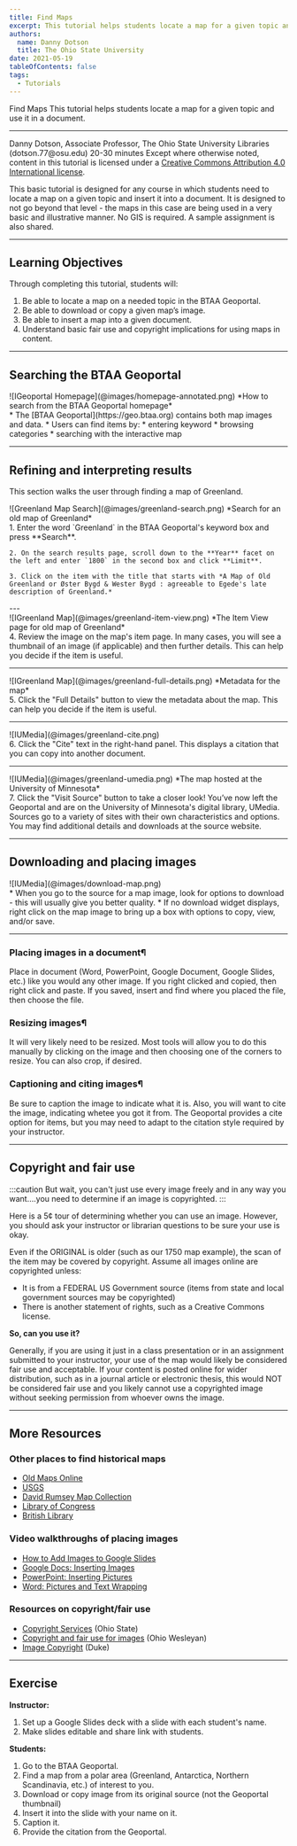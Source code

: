 ```yaml
---
title: Find Maps
excerpt: This tutorial helps students locate a map for a given topic and use it in a document.
authors:
  name: Danny Dotson
  title: The Ohio State University
date: 2021-05-19
tableOfContents: false
tags:
  - Tutorials
---
```





<Slideshow>

<CoverSlide>
  <span slot="title">Find Maps</span>
  <span slot="subtitle">This tutorial helps students locate a map for a given topic and use it in a document.</span>
</CoverSlide>

---

<MetadataBlock>
  <Fragment slot="author">
    Danny Dotson, Associate Professor, The Ohio State University Libraries (dotson.77@osu.edu)
  </Fragment>
  <Fragment slot="time">
    20-30 minutes
  </Fragment>
  <Fragment slot="license">
    Except where otherwise noted, content in this tutorial is licensed under a <a href="https://creativecommons.org/licenses/by/4.0/">Creative Commons Attribution 4.0 International license</a>.
  </Fragment>
  
This basic tutorial is designed for any course in which students need to locate a map on a given topic and insert it into a document. It is designed to not go beyond that level - the maps in this case are being used in a very basic and illustrative manner. No GIS is required. A sample assignment is also shared.
</MetadataBlock>

---

## Learning Objectives

Through completing this tutorial, students will:

1. Be able to locate a map on a needed topic in the BTAA Geoportal.
1. Be able to download or copy a given map’s image.
1. Be able to insert a map into a given document.
1. Understand basic fair use and copyright implications for using maps in content.

---

## Searching the BTAA Geoportal
<TwoThirdsLayout>
  <div slot="left">
  ![IGeoportal Homepage](@images/homepage-annotated.png)
  *How to search from the BTAA Geoportal homepage*
   </div>
  <div slot="right">
  * The [BTAA Geoportal](https://geo.btaa.org) contains both map images and data.
  * Users can find items by:
    * entering keyword
    * browsing categories
    * searching with the interactive map
  </div>
</TwoThirdsLayout>

---

## Refining and interpreting results

This section walks the user through finding a map of Greenland.
<TwoThirdsLayout>
  <div slot="left">
  ![Greenland Map Search](@images/greenland-search.png)
    *Search for an old map of Greenland*
   </div>
  <div slot="right">

  <Steps>
    1. Enter the word `Greenland` in the BTAA Geoportal's keyword box and press **Search**.

    2. On the search results page, scroll down to the **Year** facet on the left and enter `1800` in the second box and click **Limit**.

    3. Click on the item with the title that starts with *A Map of Old Greenland or Øster Bygd & Wester Bygd : agreeable to Egede's late description of Greenland.*
  </Steps>
  </div>
</TwoThirdsLayout>
---
<TwoThirdsLayout>
  <div slot="left">
  ![IGreenland Map](@images/greenland-item-view.png)
    *The Item View page for old map of Greenland*
   </div>
  <div slot="right">
  <Steps>
  4. Review the image on the map's item page. In many cases, you will see a thumbnail of an image (if applicable) and then further details. This can help you decide if the item is useful.
  </Steps>
  </div>
</TwoThirdsLayout>

---
<TwoThirdsLayout>
  <div slot="left">
  ![IGreenland Map](@images/greenland-full-details.png)
  *Metadata for the map*
   </div>
  <div slot="right">
  <Steps>
  5. Click the "Full Details" button to view the metadata about the map. This can help you decide if the item is useful.
  </Steps>
  </div>
</TwoThirdsLayout>

---

<TwoThirdsLayout>
  <div slot="left">
  ![IUMedia](@images/greenland-cite.png)
   </div>
  <div slot="right">
  <Steps>
  6. Click the "Cite" text in the right-hand panel. This displays a citation that you can copy into another document.
  </Steps>
  </div>
</TwoThirdsLayout>

---

<TwoThirdsLayout>
  <div slot="left">
  ![IUMedia](@images/greenland-umedia.png)
  *The map hosted at the University of Minnesota*
   </div>
  <div slot="right">
  <Steps>
  7. Click the "Visit Source" button to take a closer look! You’ve now left the Geoportal and are on the University of Minnesota's digital library, UMedia. Sources go to a variety of sites with their own characteristics and options. You may find additional details and downloads at the source website.
  </Steps>
  </div>
</TwoThirdsLayout>


---

## Downloading and placing images

<TwoThirdsLayout>
  <div slot="left">
  ![IUMedia](@images/download-map.png)
   </div>
  <div slot="right">
  * When you go to the source for a map image, look for options to download - this will usually give you better quality.
  * If no download widget displays, right click on the map image to bring up a box with options to copy, view, and/or save.
  </div>
</TwoThirdsLayout>

---

### Placing images in a document¶

Place in document (Word, PowerPoint, Google Document, Google Slides, etc.) like you would any other image.
If you right clicked and copied, then right click and paste.
If you saved, insert and find where you placed the file, then choose the file.

### Resizing images¶

It will very likely need to be resized.
Most tools will allow you to do this manually by clicking on the image and then choosing one of the corners to resize.
You can also crop, if desired.

### Captioning and citing images¶

Be sure to caption the image to indicate what it is. Also, you will want to cite the image, indicating whetee you got it from.
The Geoportal provides a cite option for items, but you may need to adapt to the citation style required by your instructor.

---

## Copyright and fair use

:::caution
But wait, you can't just use every image freely and in any way you want….you need to determine if an image is copyrighted.
:::

Here is a 5¢ tour of determining whether you can use an image. However, you should ask your instructor or librarian questions to be sure your use is okay.

Even if the ORIGINAL is older (such as our 1750 map example), the scan of the item may be covered by copyright. Assume all images online are copyrighted unless:

* It is from a FEDERAL US Government source (items from state and local government sources may be copyrighted)
* There is another statement of rights, such as a Creative Commons license.

**So, can you use it?**

Generally, if you are using it just in a class presentation or in an assignment submitted to your instructor, your use of the map would likely be considered fair use and acceptable.
If your content is posted online for wider distribution, such as in a journal article or electronic thesis, this would NOT be considered fair use and you likely cannot use a copyrighted image without seeking permission from whoever owns the image.

---


## More Resources 

### Other places to find historical maps

* [Old Maps Online](https://www.oldmapsonline.org/)
* [USGS](https://www.usgs.gov/)
* [David Rumsey Map Collection](https://www.davidrumsey.com/)
* [Library of Congress](https://www.loc.gov/maps/)
* [British Library](https://www.bl.uk/subjects/maps)

### Video walkthroughs of placing images

* [How to Add Images to Google Slides](https://www.youtube.com/watch?v=0e97Vd4CyvE)
* [Google Docs: Inserting Images](https://www.youtube.com/watch?v=Niyiur2RluA)
* [PowerPoint: Inserting Pictures](https://www.youtube.com/watch?v=I-xlLwC4ERc)
* [Word: Pictures and Text Wrapping](https://www.youtube.com/watch?v=sqkEDw99szg)

### Resources on copyright/fair use

* [Copyright Services](https://library.osu.edu/copyright) (Ohio State)
* [Copyright and fair use for images](https://library.owu.edu/Images/Images_FairUse) (Ohio Wesleyan)
* [Image Copyright](https://guides.library.duke.edu/images/copyright-fair-use) (Duke)

---

## Exercise

**Instructor:**

1. Set up a Google Slides deck with a slide with each student's name.
2. Make slides editable and share link with students.

**Students:**

1. Go to the BTAA Geoportal.
2. Find a map from a polar area (Greenland, Antarctica, Northern Scandinavia, etc.) of interest to you.
3. Download or copy image from its original source (not the Geoportal thumbnail)
4. Insert it into the slide with your name on it.
5. Caption it.
6. Provide the citation from the Geoportal.


</Slideshow>